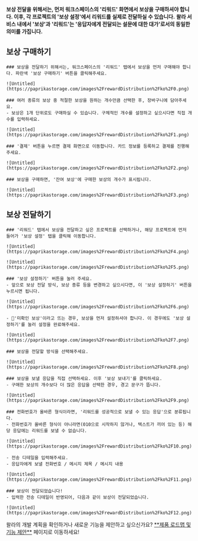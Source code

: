 
<Callout type='warning' emoji="⚠️">**보상 전달을 위해서는, 먼저 워크스페이스의 '리워드' 화면에서 보상을 구매하셔야 합니다. 이후, 각 프로젝트의 '보상 설정'에서 리워드를 실제로 전달하실 수 있습니다.**</Callout>
<Callout type='warning' emoji="⚠️">**왈라 서비스 내에서 '보상'과 '리워드'는 '응답자에게 전달되는 설문에 대한 대가'로서의 동일한 의미를 가집니다.**</Callout>

## 보상 구매하기

<Steps>

    ### 보상을 전달하기 위해서는, 워크스페이스의 '리워드' 탭에서 보상을 먼저 구매해야 합니다. 파란색 '보상 구매하기' 버튼을 클릭해주세요.

    ![Untitled](https://paprikastorage.com/images%2FrewardDistribution%2Fko%2F0.png)

    ### 여러 종류의 보상 중 적절한 보상을 원하는 개수만큼 선택한 후, 장바구니에 담아주세요.
    - 보상은 1개 단위로도 구매하실 수 있습니다. 구체적인 개수를 설정하고 싶으시다면 직접 개수를 입력하세요.

    ![Untitled](https://paprikastorage.com/images%2FrewardDistribution%2Fko%2F1.png)

    ### '결제' 버튼을 누르면 결제 화면으로 이동합니다. 카드 정보를 등록하고 결제를 진행해주세요.

    ![Untitled](https://paprikastorage.com/images%2FrewardDistribution%2Fko%2F2.png)

    ### 보상을 구매하면, '잔여 보상'에 구매한 보상의 개수가 표시됩니다.

    ![Untitled](https://paprikastorage.com/images%2FrewardDistribution%2Fko%2F3.png)

</Steps>

## 보상 전달하기

<Steps>

    ### '리워드' 탭에서 보상을 전달하고 싶은 프로젝트를 선택하거나, 해당 프로젝트에 먼저 들어가 '보상 설정' 탭을 클릭해 이동합니다.

    ![Untitled](https://paprikastorage.com/images%2FrewardDistribution%2Fko%2F4.png)

    ![Untitled](https://paprikastorage.com/images%2FrewardDistribution%2Fko%2F5.png)

    ### '보상 설정하기' 버튼을 눌러 주세요.
    - 앞으로 보상 전달 방식, 보상 종류 등을 변경하고 싶으시다면, 이 '보상 설정하기' 버튼을 누르시면 됩니다.

    ![Untitled](https://paprikastorage.com/images%2FrewardDistribution%2Fko%2F6.png)

    - 🚨'미확인 보상'이라고 뜨는 경우, 보상을 먼저 설정하셔야 합니다. 이 경우에도 '보상 설정하기'를 눌러 설정을 완료해주세요.

    ![Untitled](https://paprikastorage.com/images%2FrewardDistribution%2Fko%2F7.png)

    ### 보상을 전달할 방식을 선택해주세요.

    ![Untitled](https://paprikastorage.com/images%2FrewardDistribution%2Fko%2F8.png)

    ### 보상을 보낼 응답을 직접 선택하세요. 이후 '보상 보내기'를 클릭하세요.
    - 구매한 보상의 개수보다 더 많은 응답을 선택한 경우, 경고 문구가 뜹니다.

    ![Untitled](https://paprikastorage.com/images%2FrewardDistribution%2Fko%2F9.png)

    ### 전화번호가 올바른 형식이라면, '리워드를 성공적으로 보낼 수 있는 응답'으로 분류됩니다.
    - 전화번호가 올바른 형식이 아니라면(010으로 시작하지 않거나, 텍스트가 끼어 있는 등) 해당 응답에는 리워드를 보낼 수 없습니다.

    ![Untitled](https://paprikastorage.com/images%2FrewardDistribution%2Fko%2F10.png)

    - 전송 디테일을 입력해주세요.
    - 응답자에게 보낼 전화번호 / 메시지 제목 / 메시지 내용

    ![Untitled](https://paprikastorage.com/images%2FrewardDistribution%2Fko%2F11.png)

    ### 보상이 전달되었습니다!
    - 입력한 전송 디테일이 반영되어, 다음과 같이 보상이 전달되었습니다.

    ![Untitled](https://paprikastorage.com/images%2FrewardDistribution%2Fko%2F12.png)

</Steps>

<Callout type='info' emoji="🔔">
    왈라의 개발 계획을 확인하거나 새로운 기능을 제안하고 싶으신가요? <a href='https://app.walla.my/signin?redirectUrl=/support/featureRequest' target="_blank" rel="noopener noreferrer" style={{textDecoration: 'underline'}}>**제품 로드맵 및 기능 제안**</a> 페이지로 이동하세요!
</Callout>